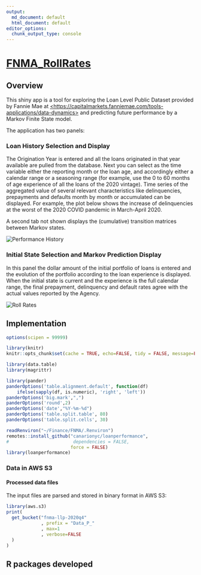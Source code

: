 ```yaml
---
output:
  md_document: default
  html_document: default
editor_options: 
  chunk_output_type: console
---
```


# [FNMA_RollRates](https://tgonzale.shinyapps.io/FNMA_RollRates)

## Overview

This shiny app is a tool for exploring the Loan Level Public Dataset provided by Fannie Mae at [\<https://capitalmarkets.fanniemae.com/tools-applications/data-dynamics\>](https://capitalmarkets.fanniemae.com/tools-applications/data-dynamics) and predicting future performance by a Markov Finite State model.

The application has two panels:

### Loan History Selection and Display

The Origination Year is entered and all the loans originated in that year available are pulled from the database. Next you can select as the time variable either the reporting month or the loan age, and accordingly either a calendar range or a seasoning range (for example, use the 0 to 60 months of age experience of all the loans of the 2020 vintage). Time series of the aggregated value of several relevant characteristics like delinquencies, prepayments and defaults month by month or accumulated can be displayed. For example, the plot below shows the increase of delinquencies at the worst of the 2020 COVID pandemic in March-April 2020.

A second tab not shown displays the (cumulative) transition matrices between Markov states.

![](www/Roll_Rates_Performance_History_2020_Dq_Rates.jpg "Performance History")

### Initial State Selection and Markov Prediction Display

In this panel the dollar amount of the initial portfolio of loans is entered and the evolution of the portfolio according to the loan experience is displayed. When the initial state is current and the experience is the full calendar range, the final prepayment, delinquency and default rates agree with the actual values reported by the Agency.

![](www/Roll_Rates_Markov_2020.jpg "Roll Rates")

## Implementation

```r
options(scipen = 99999)

library(knitr)
knitr::opts_chunk$set(cache = TRUE, echo=FALSE, tidy = FALSE, message=FALSE)

library(data.table)
library(magrittr)

library(pander)
panderOptions('table.alignment.default', function(df)
    ifelse(sapply(df, is.numeric), 'right', 'left'))
panderOptions('big.mark',",")
panderOptions('round',2)
panderOptions('date',"%Y-%m-%d")
panderOptions('table.split.table', 80)
panderOptions('table.split.cells', 30)
```

```r
readRenviron("~/Finance/FNMA/.Renviron")
remotes::install_github("canarionyc/loanperformance",
#                        dependencies = FALSE,
                        force = FALSE)
library(loanperformance)

```

### Data in AWS S3

<!-- #### Input data files -->

<!-- The publicly available Loan Performance data files monthly provided by the agencies are stored in Amazon Web Services (AWS) S3 file hosting platform.  -->

<!-- For example, the first Fannie Mae monthly factor files is: -->

<!-- ```{r mf_zip, cache=TRUE, eval=TRUE} -->

<!-- print( -->

<!--   get_bucket("fnma-mbs-sf-singleclass-datadir" -->

<!--              , prefix = "FNM_MF_" -->

<!--              , max=1 -->

<!--              , verbose=FALSE -->

<!--   ) -->

<!-- ) -->

<!-- ``` -->

#### Processed data files

The input files are parsed and stored in binary format in AWS S3:

```r
library(aws.s3)
print(
  get_bucket("fnma-llp-2020q4"
             , prefix = "Data_P_"
             , max=1
             , verbose=FALSE
  )
)
```

## R packages developed

<!-- Package [loanperformance](https://github.com/canarionyc/loanperformance "R pacackge on Github") for Fannie Mae guaranteed loans. Examples of their use are: -->

<!-- ### FNMA Aggregations -->

<!-- The `Data_P` object is loaded from **AWS S3** -->

<!-- ```{r, echo = TRUE, eval=TRUE, collapse=TRUE, message=FALSE} -->
<!-- # devtools::load_all("~/Finance/FNMA/loanperformance", reset = TRUE, recompile = FALSE, export_all = FALSE) -->


<!-- ``` -->
